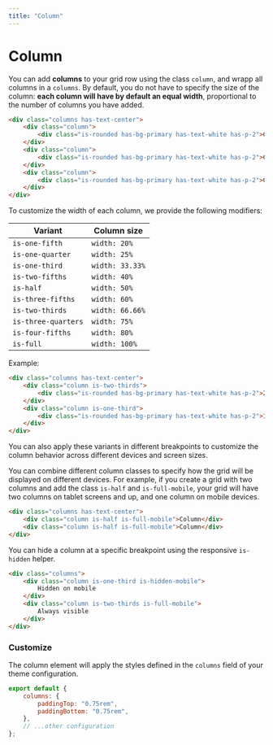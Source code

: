```yaml
---
title: "Column"
--- 
```


# Column

You can add **columns** to your grid row using the class `column`, and wrapp all columns in a `columns`. By default, you do not have to specify the size of the column: **each column will have by default an equal width**, proportional to the number of columns you have added.

```html live=true
<div class="columns has-text-center">
    <div class="column">
        <div class="is-rounded has-bg-primary has-text-white has-p-2">Column 1</div>
    </div>
    <div class="column">
        <div class="is-rounded has-bg-primary has-text-white has-p-2">Column 2</div>
    </div>
    <div class="column">
        <div class="is-rounded has-bg-primary has-text-white has-p-2">Column 3</div>
    </div>
</div>
```

To customize the width of each column, we provide the following modifiers:

| Variant | Column size |
|---------|-------------|
| `is-one-fifth` | `width: 20%` |
| `is-one-quarter` | `width: 25%` |
| `is-one-third` | `width: 33.33%` |
| `is-two-fifths` | `width: 40%` |
| `is-half` | `width: 50%` |
| `is-three-fifths` | `width: 60%` |
| `is-two-thirds` | `width: 66.66%` |
| `is-three-quarters` | `width: 75%` |
| `is-four-fifths` | `width: 80%` |
| `is-full` | `width: 100%` |

Example:

```html live=true
<div class="columns has-text-center">
    <div class="column is-two-thirds">
        <div class="is-rounded has-bg-primary has-text-white has-p-2">2/3</div>
    </div>
    <div class="column is-one-third">
        <div class="is-rounded has-bg-primary has-text-white has-p-2">1/3</div>
    </div>
</div>
```

You can also apply these variants in different breakpoints to customize the column behavior across different devices and screen sizes.

You can combine different column classes to specify how the grid will be displayed on different devices. For example, if you create a grid with two columns and add the class `is-half` and `is-full-mobile`, your grid will have two columns on tablet screens and up, and one column on mobile devices.

```html
<div class="columns has-text-center">
    <div class="column is-half is-full-mobile">Column</div>
    <div class="column is-half is-full-mobile">Column</div>
</div>
```

You can hide a column at a specific breakpoint using the responsive `is-hidden` helper.

```html
<div class="columns">
    <div class="column is-one-third is-hidden-mobile">
        Hidden on mobile
    </div>
    <div class="column is-two-thirds is-full-mobile">
        Always visible
    </div>
</div>
```

### Customize

The column element will apply the styles defined in the `columns` field of your theme configuration.

```js title=siimple.config.js
export default {
    columns: {
        paddingTop: "0.75rem",
        paddingBottom: "0.75rem",
    },
    // ...other configuration
};
```
